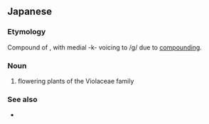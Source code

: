 ==Japanese==
{{ja-kanjitab|菫|草}}

===Etymology===
Compound of {{compound|菫|tr1=sumire|t1=Violaceae|草|tr2=kusa|t2=grass|lang=ja}}, with medial -k- voicing to /g/ due to [[w:Rendaku|compounding]].

===Noun===
{{ja-noun|すみれぐさ}}

# flowering plants of the Violaceae family

===See also===
* {{ja-r|菫|すみれ}}